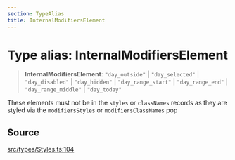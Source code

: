 ```yaml
---
section: TypeAlias
title: InternalModifiersElement
---
```


# Type alias: InternalModifiersElement

> **InternalModifiersElement**: `"day_outside"` \| `"day_selected"` \| `"day_disabled"` \| `"day_hidden"` \| `"day_range_start"` \| `"day_range_end"` \| `"day_range_middle"` \| `"day_today"`

These elements must not be in the `styles` or `classNames` records as they
are styled via the `modifiersStyles` or `modifiersClassNames` pop

## Source

[src/types/Styles.ts:104](https://github.com/gpbl/react-day-picker/blob/a8bfa5451/src/types/Styles.ts#L104)
